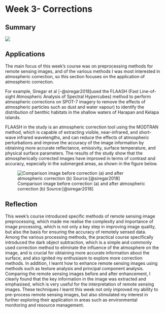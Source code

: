 # Week 3- Corrections

## Summary

![](images/week3su.jpg)

## Applications

The main focus of this week's course was on preprocessing methods for remote sensing images, and of the various methods I was most interested in atmospheric correction, so this section focuses on the application of atmospheric correction.

For example, Siregar et al [-@siregar2018]used the FLAASH (Fast Line-of-sight Atmospheric Analysis of Spectral Hypercubes) method to perform atmospheric corrections on SPOT-7 imagery to remove the effects of atmospheric particles such as dust and water vapour) to identify the distribution of benthic habitats in the shallow waters of Harapan and Kelapa islands.

FLAASH in the study is an atmospheric correction tool using the MODTRAN method, which is capable of extracting visible, near-infrared, and short-wave infrared wavelengths, and can reduce the effects of atmospheric perturbations and improve the accuracy of the image information by obtaining more accurate reflectance, emissivity, surface temperature, and physical surface parameters. The results of the study show that the atmospherically corrected images have improved in terms of contrast and accuracy, especially in the submerged areas, as shown in the figure below.

![Comparison image before correction (a) and after atmospheric correction (b) Source:[@siregar2018]](images/wk3.jpg){fig-align="center"}

## Reflection

This week's course introduced specific methods of remote sensing image preprocessing, which made me realise the complexity and importance of image processing, which is not only a key step in improving image quality, but also the basis for ensuring the accuracy of remotely sensed data. Among the various processing methods, the practical course specifically introduced the dark object subtraction, which is a simple and commonly used correction method to eliminate the influence of the atmosphere on the image, and is crucial for obtaining more accurate information about the surface, and also ignited my enthusiasm to explore more correction methods. In addition, I learnt how to enhance remote sensing images using methods such as texture analysis and principal component analysis. Comparing the remote sensing images before and after enhancement, I clearly found that the key information in the image was extracted and emphasised, which is very useful for the interpretation of remote sensing images. These techniques I learnt this week not only improved my ability to pre-process remote sensing images, but also stimulated my interest in further exploring their application in areas such as environmental monitoring and resource management.
